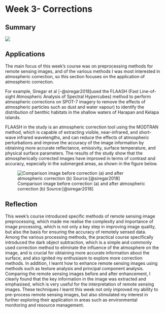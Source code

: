 # Week 3- Corrections

## Summary

![](images/week3su.jpg)

## Applications

The main focus of this week's course was on preprocessing methods for remote sensing images, and of the various methods I was most interested in atmospheric correction, so this section focuses on the application of atmospheric correction.

For example, Siregar et al [-@siregar2018]used the FLAASH (Fast Line-of-sight Atmospheric Analysis of Spectral Hypercubes) method to perform atmospheric corrections on SPOT-7 imagery to remove the effects of atmospheric particles such as dust and water vapour) to identify the distribution of benthic habitats in the shallow waters of Harapan and Kelapa islands.

FLAASH in the study is an atmospheric correction tool using the MODTRAN method, which is capable of extracting visible, near-infrared, and short-wave infrared wavelengths, and can reduce the effects of atmospheric perturbations and improve the accuracy of the image information by obtaining more accurate reflectance, emissivity, surface temperature, and physical surface parameters. The results of the study show that the atmospherically corrected images have improved in terms of contrast and accuracy, especially in the submerged areas, as shown in the figure below.

![Comparison image before correction (a) and after atmospheric correction (b) Source:[@siregar2018]](images/wk3.jpg){fig-align="center"}

## Reflection

This week's course introduced specific methods of remote sensing image preprocessing, which made me realise the complexity and importance of image processing, which is not only a key step in improving image quality, but also the basis for ensuring the accuracy of remotely sensed data. Among the various processing methods, the practical course specifically introduced the dark object subtraction, which is a simple and commonly used correction method to eliminate the influence of the atmosphere on the image, and is crucial for obtaining more accurate information about the surface, and also ignited my enthusiasm to explore more correction methods. In addition, I learnt how to enhance remote sensing images using methods such as texture analysis and principal component analysis. Comparing the remote sensing images before and after enhancement, I clearly found that the key information in the image was extracted and emphasised, which is very useful for the interpretation of remote sensing images. These techniques I learnt this week not only improved my ability to pre-process remote sensing images, but also stimulated my interest in further exploring their application in areas such as environmental monitoring and resource management.
